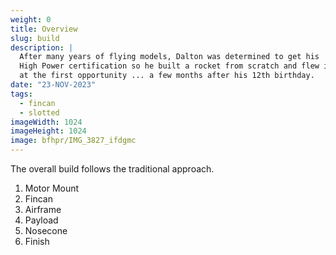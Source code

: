 ```yaml
---
weight: 0 
title: Overview
slug: build
description: |
  After many years of flying models, Dalton was determined to get his
  High Power certification so he built a rocket from scratch and flew it
  at the first opportunity ... a few months after his 12th birthday.
date: "23-NOV-2023"
tags:
  - fincan
  - slotted
imageWidth: 1024
imageHeight: 1024
image: bfhpr/IMG_3827_ifdgmc
---
```


The overall build follows the traditional approach.

<BlogImage
  src='BFHPR/sim-profile_g62lkz'
  width="2238"
  height="332"
  crop="scale"
/>

1. Motor Mount
2. Fincan
3. Airframe
4. Payload
5. Nosecone
6. Finish
